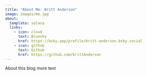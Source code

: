 ```yaml
---
title: "About Me: Britt Anderson"
image: images/me.jpg
about:
  template: solana
  links:
    - icon: cloud
      text: Bluesky
      href: https://bsky.app/profile/britt-anderson.bsky.social
    - icon: github
      text: Github
      href: https://github.com/brittAnderson
---
```


About this blog more text
